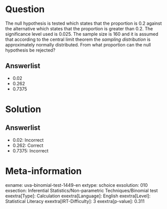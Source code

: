 Question
========

The null hypothesis is tested which states that the proportion is 0.2 against the alternative which states that the proportion is greater than 0.2. The significance level used is 0.025. The sample size is 160 and it is assumed that according to the central limit theorem the *sampling distribution* is approximately normally distributed. From what proportion can the null hypothesis be rejected?

Answerlist
----------

* 0.02
* 0.262
* 0.7375

Solution
========

Answerlist
----------

* 0.02: Incorrect
* 0.262: Correct
* 0.7375: Incorrect

Meta-information
================
exname: uva-binomial-test-1449-en
extype: schoice
exsolution: 010
exsection: Inferential Statistics/Non-parametric Techniques/Binomial test
exextra[Type]: Calculation
exextra[Language]: English
exextra[Level]: Statistical Literacy
exextra[IRT-Difficulty]: 3
exextra[p-value]: 0.311
